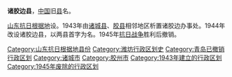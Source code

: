 {{Unreferenced|time=2021-04-16T17:01:41+00:00}}
'''诸胶边县'''，[[中国|中国]]旧[[县|县]]名。

[[山东抗日根据地|山东抗日根据地]]设。1943年由[[诸城县|诸城县]]、[[胶县|胶县]]相邻地区析置诸胶边办事处。1944年改设诸胶边县，以两县首字为名。1945年[[抗日战争|抗日战争]]胜利后撤销。 

{{中华民国大陆时期行政区划小作品}}
{{DEFAULTSORT:Z}}
[[Category:山东抗日根据地县份|Category:山东抗日根据地县份]]
[[Category:潍坊行政区划史|Category:潍坊行政区划史]]
[[Category:青岛已撤销行政区划|Category:青岛已撤销行政区划]]
[[Category:诸城市|Category:诸城市]]
[[Category:胶州市|Category:胶州市]]
[[Category:1943年建立的行政区划|Category:1943年建立的行政区划]]
[[Category:1945年废除的行政区划|Category:1945年废除的行政区划]]